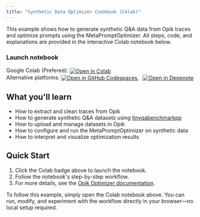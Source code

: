 ```yaml
---
title: "Synthetic Data Optimizer Cookbook (Colab)"
---
```


<Info>
  This example shows how to generate synthetic Q&A data from Opik traces and optimize prompts using the
  MetaPromptOptimizer. All steps, code, and explanations are provided in the interactive Colab notebook below.
</Info>

### Launch notebook

<div style={{ display: "flex", alignItems: "center", gap: "0.5em" }}>
  <span>Google Colab (Prefered):</span>
  <a
    className="no-external-icon"
    href="https://colab.research.google.com/github/comet-ml/opik/blob/main/sdks/opik_optimizer/notebooks/OpikSyntethicDataOptimizer.ipynb"
    target="_blank"
    rel="noopener noreferrer"
  >
    <img
      src="https://colab.research.google.com/assets/colab-badge.svg"
      alt="Open in Colab"
      style="vertical-align: middle;"
    />
  </a>
</div>

<div style={{ display: "flex", alignItems: "center", gap: "0.5em" }}>
  <span>Alternative platforms:</span>
  <a
    className="no-external-icon"
    href="https://github.com/codespaces/new?repo=comet-ml/opik&ref=main&machine=basicLinux32gb&devcontainer_path=.devcontainer%2Fopik_optimizer%2Fdevcontainer.json&location=EastUs"
    target="_blank"
    rel="noopener noreferrer"
    style="margin-right: 10px;"
  >
    <img
      src="https://github.com/codespaces/badge.svg"
      alt="Open in GitHub Codespaces"
      style="vertical-align: middle;"
    />
  </a>
  <a
    className="no-external-icon"
    href="https://deepnote.com/launch?url=https://github.com/comet-ml/opik/blob/main/sdks/opik_optimizer/notebooks/OpikSyntethicDataOptimizer.ipynb"
    target="_blank"
    rel="noopener noreferrer"
  >
    <img
      src="https://deepnote.com/buttons/launch-in-deepnote.svg"
      alt="Open in Deepnote"
      style="vertical-align: middle;"
    />
  </a>
</div>

## What you'll learn

- How to extract and clean traces from Opik
- How to generate synthetic Q&A datasets using [tinyqabenchmarkpp](https://pypi.org/project/tinyqabenchmarkpp/)
- How to upload and manage datasets in Opik
- How to configure and run the MetaPromptOptimizer on synthetic data
- How to interpret and visualize optimization results

## Quick Start

1. Click the Colab badge above to launch the notebook.
2. Follow the notebook's step-by-step workflow.
3. For more details, see the [Opik Optimizer documentation](/agent_optimization/overview).

<Note>
  To follow this example, simply open the Colab notebook above. You can run, modify, and experiment with the workflow
  directly in your browser—no local setup required.
</Note>
